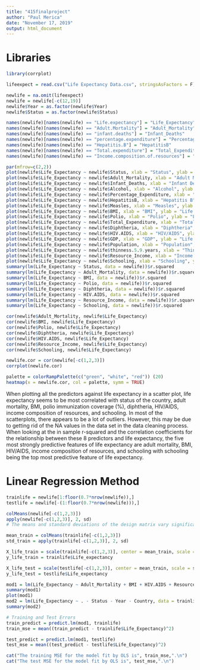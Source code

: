 ```yaml
---
title: "415finalproject"
author: "Paul Merica"
date: "November 17, 2019"
output: html_document
---
```


# Libraries
```r
library(corrplot)
```

```r
lifeexpect = read.csv("Life Expectancy Data.csv", stringsAsFactors = F)

newlife = na.omit(lifeexpect)
newlife = newlife[-c(12,19)]
newlife$Year = as.factor(newlife$Year)
newlife$Status = as.factor(newlife$Status)

names(newlife)[names(newlife) == "Life.expectancy"] = "Life_Expectancy"
names(newlife)[names(newlife) == "Adult.Mortality"] = "Adult_Mortality"
names(newlife)[names(newlife) == "infant.deaths"] = "Infant_Deaths"
names(newlife)[names(newlife) == "percentage.expenditure"] = "Percentage_Expenditure"
names(newlife)[names(newlife) == "Hepatitis.B"] = "HepatitisB"
names(newlife)[names(newlife) == "Total.expenditure"] = "Total_Expenditure"
names(newlife)[names(newlife) == "Income.composition.of.resources"] = "Resource_Income"
```

```r
par(mfrow=c(2,2))
plot(newlife$Life_Expectancy ~ newlife$Status, xlab = "Status", ylab = "Life Expectancy")
plot(newlife$Life_Expectancy ~ newlife$Adult_Mortality, xlab = "Adult Mortality", ylab = "Life Expectancy")
plot(newlife$Life_Expectancy ~ newlife$Infant_Deaths, xlab = "Infant Deaths", ylab = "Life Expectancy")
plot(newlife$Life_Expectancy ~ newlife$Alcohol, xlab = "Alcohol", ylab = "Life Expectancy")
plot(newlife$Life_Expectancy ~ newlife$Percentage_Expenditure, xlab = "Percentage Expenditure", ylab = "Life Expectancy")
plot(newlife$Life_Expectancy ~ newlife$HepatitisB, xlab = "Hepatitis B", ylab = "Life Expectancy")
plot(newlife$Life_Expectancy ~ newlife$Measles, xlab = "Measles", ylab = "Life Expectancy")
plot(newlife$Life_Expectancy ~ newlife$BMI, xlab = "BMI", ylab = "Life Expectancy")
plot(newlife$Life_Expectancy ~ newlife$Polio, xlab = "Polio", ylab = "Life Expectancy")
plot(newlife$Life_Expectancy ~ newlife$Total_Expenditure, xlab = "Total Expenditure", ylab = "Life Expectancy")
plot(newlife$Life_Expectancy ~ newlife$Diphtheria, xlab = "Diphtheria", ylab = "Life Expectancy")
plot(newlife$Life_Expectancy ~ newlife$HIV.AIDS, xlab = "HIV/AIDS", ylab = "Life Expectancy")
plot(newlife$Life_Expectancy ~ newlife$GDP, xlab = "GDP", ylab = "Life Expectancy")
plot(newlife$Life_Expectancy ~ newlife$Population, xlab = "Population", ylab = "Life Expectancy")
plot(newlife$Life_Expectancy ~ newlife$thinness.5.9.years, xlab = "Thinness 5-9 years", ylab = "Life Expectancy")
plot(newlife$Life_Expectancy ~ newlife$Resource_Income, xlab = "Income Composition of Resources", ylab = "Life Expectancy")
plot(newlife$Life_Expectancy ~ newlife$Schooling, xlab = "Schooling", ylab = "Life Expectancy")
summary(lm(Life_Expectancy ~ Status, data = newlife))$r.squared
summary(lm(Life_Expectancy ~ Adult_Mortality, data = newlife))$r.squared
summary(lm(Life_Expectancy ~ BMI, data = newlife))$r.squared
summary(lm(Life_Expectancy ~ Polio, data = newlife))$r.squared
summary(lm(Life_Expectancy ~ Diphtheria, data = newlife))$r.squared
summary(lm(Life_Expectancy ~ HIV.AIDS, data = newlife))$r.squared
summary(lm(Life_Expectancy ~ Resource_Income, data = newlife))$r.squared
summary(lm(Life_Expectancy ~ Schooling, data = newlife))$r.squared

cor(newlife$Adult_Mortality, newlife$Life_Expectancy)
cor(newlife$BMI, newlife$Life_Expectancy)
cor(newlife$Polio, newlife$Life_Expectancy)
cor(newlife$Diphtheria, newlife$Life_Expectancy)
cor(newlife$HIV.AIDS, newlife$Life_Expectancy)
cor(newlife$Resource_Income, newlife$Life_Expectancy)
cor(newlife$Schooling, newlife$Life_Expectancy)

newlife.cor = cor(newlife[-c(1,2,3)])
corrplot(newlife.cor)

palette = colorRampPalette(c("green", "white", "red")) (20)
heatmap(x = newlife.cor, col = palette, symm = TRUE)
```

When plotting all the predictors against life expectancy in a scatter plot, life expectancy seems to be most correlated with status of the country, adult mortality, BMI, polio immunization coverage (%), diphtheria,  HIV/AIDS, income composition of resources, and schooling. In most of the scatterplots, there appears to be a lot of outliers. However, this may be due to getting rid of the NA values in the data set in the data cleaning process. When looking at the in sample r-squared and the correlation coefficients for the relationship between these 8 predictors and life expectancy, the five most strongly predictive features of life expectancy are adult mortality, BMI, HIV/AIDS, income composition of resources, and schooling with schooling being the top most predictive feature of life expectancy.

# Linear Regression Method
```r
trainlife = newlife[1:floor(0.7*nrow(newlife)),]
testlife = newlife[-(1:floor(0.7*nrow(newlife))),]

colMeans(newlife[-c(1,2,3)])
apply(newlife[-c(1,2,3)], 2, sd)
# The means and standard deviations of the design matrix vary significantly, therefore, it is imperative to standardize the data.

mean_train = colMeans(trainlife[-c(1,2,3)])
std_train = apply(trainlife[-c(1,2,3)], 2, sd)

X_life_train = scale(trainlife[-c(1,2,3)], center = mean_train, scale = std_train)
y_life_train = trainlife$Life_expectancy

X_life_test = scale(testlife[-c(1,2,3)], center = mean_train, scale = std_train)
y_life_test = testlife$Life_expectancy

mod1 = lm(Life_Expectancy ~ Adult_Mortality + BMI + HIV.AIDS + Resource_Income + Schooling, data = trainlife)
summary(mod1)
plot(mod1)
mod2 = lm(Life_Expectancy ~ . - Status - Year - Country, data = trainlife)
summary(mod2)

# Training and Test Errors
train_predict = predict.lm(mod1, trainlife)
train_mse = mean((train_predict - trainlife$Life_Expectancy)^2)

test_predict = predict.lm(mod1, testlife)
test_mse = mean((test_predict - testlife$Life_Expectancy)^2)

cat("The training MSE for the model fit by OLS is", train_mse,".\n")
cat("The test MSE for the model fit by OLS is", test_mse,".\n")
```

